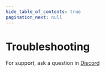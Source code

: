 ```yaml
---
hide_table_of_contents: true
pagination_next: null
---
```


# Troubleshooting

For support, ask a question in
[Discord](https://discord.com/channels/841525135311634443/841525597922525194)
